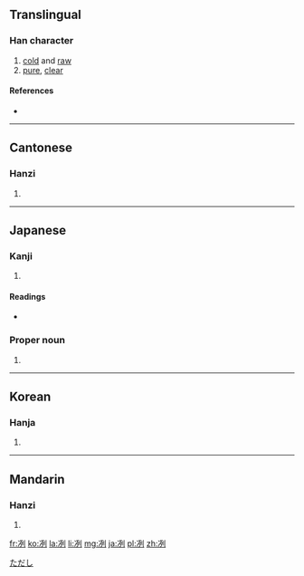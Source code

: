 {{also|洌}}
==Translingual==

===Han character===
{{Han char|rn=15|rad=冫|as=06|sn=8|four=3210<sub>0</sub>|canj=戈一一弓弓 (IMMNN)}}

# [[cold]] and [[raw]]
# [[pure]], [[clear]]

====References====
* {{Han ref|kx=0132.150|dkj=01637|dj=0296.040|hdz=10297.020|uh=51BD|ud=20925|bh=A8E6|bd=43238}}

----

==Cantonese==

===Hanzi===
{{yue-hanzi|jyut=|y=lit6}}

# {{defn|lang=yue|sort=冫06}}

----

==Japanese==

===Kanji===
{{ja-kanji|grade=|rs=冫06}}

# {{defn|lang=ja|sort=冫06}}

====Readings====
* {{ja-readings|on=[[れつ]] (retsu), [[れい]] (rei)|kun=[[さむい]] (samui), [[つめたい]] (tsumetai)}}

===Proper noun===
{{ja-pos|k|proper|hira=ただし|rom=Tadashi}}

# {{given name|male|lang=ja}}

[[Category:Japanese male given names|ただし]]

----

==Korean==

===Hanja===
{{ko-hanja|hangeul=렬|rv=ryeol|mr=ryŏl}}

# {{defn|lang=ko|sort=冫06}}

----

==Mandarin==

===Hanzi===
{{cmn-hanzi|pin=[[liè]] ([[lie4]])|wg=lieh<sup>4</sup>}}

# {{defn|lang=cmn|sort=冫06}}

[[fr:冽]]
[[ko:冽]]
[[la:冽]]
[[li:冽]]
[[mg:冽]]
[[ja:冽]]
[[pl:冽]]
[[zh:冽]]